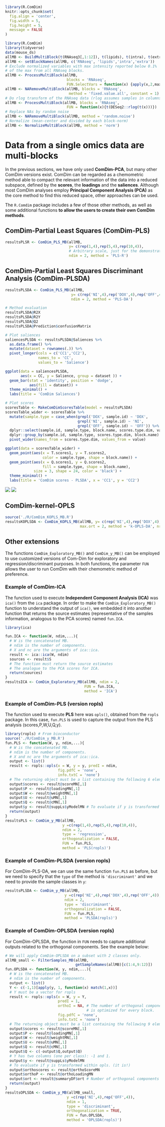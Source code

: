 ```{r include=FALSE, cache=FALSE}
library(R.ComDim)
knitr::opts_chunk$set(
  fig.align = 'center',
  fig.width = 5,
  fig.height = 5,
  message = FALSE
)
```

```{r, echo = FALSE, eval = FALSE}
library(R.ComDim)
library(tidyverse)
data(mouse_ds)
allMB <- BuildMultiBlock(t(RNAseq3[,1:12]), t(lipids), t(intra), t(extra))
allMB <- setBlockNames(allMB, c('RNAseq', 'lipids','intra','extra'))
# Exclude normalized variables with max intensity reported below 0.1%
# of the max from all RNAseq blocks.
allMB <- ProcessMultiBlock(allMB,
                            blocks = 'RNAseq',
                            FUN.SelectVars = function(x) {apply(x,2,max) > max(x, na.rm = TRUE) * 0.001})
allMB <- NARemoveMultiBlock(allMB, blocks = 'RNAseq',
                             method = 'fixed.value.all', constant = 1)
# Do rlog transform of the RNAseq data (rlog assumes samples in columns)
allMB <- ProcessMultiBlock(allMB, blocks = 'RNAseq',
                            FUN = function(x){t(DESeq2::rlog(t(x)))})
# Replace NAs by random noise
allMB <- NARemoveMultiBlock(allMB, method = 'random.noise')
# Normalize (mean-center and divided by each block-norm)
allMB <- NormalizeMultiBlock(allMB, method = 'norm')
```

# Data from a single omics data are multi-blocks {#Section6}

In the previous sections, we have only used **ComDim-PCA**, but many other
ComDim versions exist. ComDim can be regarded as a chemometric method able to
compact the relevant information of the data into a reduced subspace, defined by
the **scores**, the **loadings** and the **saliences**.
Although most ComDim analyses employ **Principal Component Analysis (PCA)** as 
the core method to find this reduced space, other approaches can be used.

The `R.Comdim` package includes a few of those other methods, as well as some
additional functions **to allow the users to create their own ComDim methods**.

## ComDim-Partial Least Squares (ComDim-PLS) {#PLS}
```{r PLS, echo = TRUE, eval = FALSE}
resultsPLSR <- ComDim_PLS_MB(allMB,
                             y= c(rep(1,4),rep(5,4),rep(10,4)),
                             # Arbitrary scale, just for the demonstration
                             ndim = 2, method = 'PLS-R')
```


## ComDim-Partial Least Squares Discriminant Analysis (ComDim-PLSDA) {#PLS-DA}
```{r PLSDA, echo = TRUE, eval = FALSE}
resultsPLSDA <- ComDim_PLS_MB(allMB,
                              y= c(rep('NI',4),rep('DOX',4),rep('OFF',4)),
                              ndim = 2, method = 'PLS-DA')

# Method evaluation
resultsPLSDA@R2X
resultsPLSDA@R2Y
resultsPLSDA@Q2
resultsPLSDA@Prediction$confusionMatrix

# Plot saliences
saliencesPLSDA <- resultsPLSDA@Saliences %>%
  as.data.frame() %>%
  mutate(dataset = rownames(.)) %>%
  pivot_longer(cols = c('CC1','CC2'),
               names_to = 'CC',
               values_to = 'Salience')

ggplot(data = saliencesPLSDA,
       aes(x = CC, y = Salience, group = dataset )) +
  geom_bar(stat = 'identity', position = 'dodge',
           aes(fill = dataset)) +
  theme_minimal() +
  labs(title = 'ComDim Saliences')

# Plot scores
scoresTable <- MakeComDimScoresTable(model = resultsPLSDA)
scoresTable_wider <- scoresTable %>%
  mutate(sample.type = case_when(grepl('DOX', sample.id) ~ 'DOX',
                                 grepl('NI', sample.id) ~ 'NI',
                                 grepl('OFF', sample.id) ~ 'OFF')) %>%
  dplyr::select(sample.id, sample.type, block.name, scores.type.dim, value) %>%
  dplyr::group_by(sample.id, sample.type, scores.type.dim, block.name) %>%
  pivot_wider(names_from = scores.type.dim, values_from = value)

ggplot(data = scoresTable_wider) +
  geom_point(aes(x = T.scores1, y = T.scores2,
                 color = sample.type, shape = block.name)) +
  geom_point(aes(x = Q.scores1, y = Q.scores2,
                 fill = sample.type, shape = block.name),
             size = 3, shape = 24, color = 'black') +
  theme_minimal() +
  labs(title = 'ComDim scores - PLSDA', x = 'CC1', y = 'CC2')
```
![](Figs/fig6_1.png)
![](Figs/fig6_2.png)

## ComDim-kernel-OPLS {#KOPLS}
```{r kOPLS, echo = TRUE, eval = FALSE}
source('./R/ComDim_KOPLS_MB.R')
resultsKOPLSDA <- ComDim_KOPLS_MB(allMB, y= c(rep('NI',4),rep('DOX',4),rep('OFF',4)),
                                  max.ort = 2, method = 'k-OPLS-DA', nrcv = 5)
```


## Other extensions {#Other}

The functions `ComDim_Exploratory_MB()` and `ComDim_y_MB()` can be employed to 
use customized versions of Com-Dim for exploratory and regression/discriminant 
purposes. In both functions, the parameter `FUN` allows the user to run ComDim
with their chemometric method of preference.

### Example of ComDim-ICA

The function used to execute **Independent Component Analysis (ICA)** was 
`ica()` from the `ica` package.
In order to make the `ComDim_Exploratory_MB()` function to understand the output
of `ica()`, we embedded it into another function that returns the source 
estimates (representative of the samples information, analogous to the PCA 
scores) named `fun.ICA`.
```{r ica, echo = TRUE, eval = FALSE}
library(ica)

fun.ICA <- function(W, ndim,...){
  # W is the concatenated MB.
  # ndim is the number of components.
  # X and nc are the arguments of ica::ica.
  result <- ica::ica(W, ndim)
  sources <- result$S
  # The function must return the source estimates
  # The analogue to the PCA scores for ICA.
  return(sources)
}
resultsICA <- ComDim_Exploratory_MB(allMB, ndim = 2,
                                    FUN = fun.ICA,
                                    method = 'ICA')
```

### Example of ComDim-PLS (version ropls)

The function used to execute **PLS** here was `opls()`, obtained from the
`ropls` package.
In this case, `fun.PLS` is used to capture the output from the PLS analysis
(scores,P,W,U,Q,y).
```{r ropls1, echo = TRUE, eval = FALSE}
library(ropls) # From bioconductor
source('./R/ComDim_y_MB.R')
fun.PLS <- function(W, y, ndim,...){
  # W is the concatenated MB.
  # ndim is the number of components.
  # X and nc are the arguments of ica::ica.
  output <- list()
  result <- ropls::opls(x = W, y = y, predI = ndim,
                        fig.pdfC = 'none',
                        info.txtC = 'none')
  # The returning object must be a list containing the following 6 elements:
  output$scores <- result@scoreMN[,1]
  output$P <- result@loadingMN[,1]
  output$W <- result@weightMN[,1]
  output$U <- result@uMN[,1]
  output$Q <- result@cMN[,1]
  output$y <- result@suppLs$yModelMN # To evaluate if y is transformed within opls. (it is!)
  return(output)
}
resultsPLS <- ComDim_y_MB(allMB,
                          y =c(rep(1,4),rep(5,4),rep(10,4)),
                          ndim = 2,
                          type = 'regression',
                          orthogonalization = FALSE,
                          FUN = fun.PLS,
                          method = 'PLS(ropls)')
```


### Example of ComDim-PLSDA (version ropls)

For ComDim-PLS-DA, we can use the same function `fun.PLS` as before, but we need
to specify that the `type` of the method is `'discriminant'` and we need to
provide the sample classes in `y`:
```{r ropls2, echo = TRUE, eval = FALSE}
resultsPLSDA <- ComDim_y_MB(allMB,
                           y =c(rep('NI',4),rep('DOX',4),rep('OFF',4)),
                           ndim = 2,
                           type = 'discriminant',
                           orthogonalization = FALSE,
                           FUN = fun.PLS,
                           method = 'PLSDA(ropls)')
```


### Example of ComDim-OPLSDA (version ropls)

For ComDim-OPLSDA, the function in `FUN` needs to capture additional outputs 
related to the orthogonal components. See the example below:
```{r ropls3, echo = TRUE, eval = FALSE}
# We will apply ComDim-OPLSDA on a subset with 2 classes only.
allMB_small <- FilterSamples_MB(allMB,
                                getSampleNames(allMB)[c(1:4,9:12)])
fun.OPLSDA <- function(W, y, ndim,...){
  # W is the concatenated MB.
  # ndim is the number of components.
  output <- list()
  Y <- c(-1,1)[apply(y, 1, function(x) match(1,x))]
  # Y must be a vector for ropls
  result <- ropls::opls(x = W, y = Y,
                        predI = 1,
                        orthoI = NA, # The number of orthogonal components
                                     # is optimized for every block.
                        fig.pdfC = 'none',
                        info.txtC = 'none')
  # The returning object must be a list containing the following 9 elements:
  output$scores <- result@scoreMN[,1]
  output$P <- result@loadingMN[,1]
  output$W <- result@weightMN[,1]
  output$U <- result@uMN[,1]
  output$Q <- result@cMN[,1]
  output$Q <- c(-output$Q,output$Q)
  # Y has two columns (one per class): -1 and 1.
  output$y <- result@suppLs$yModelMN
  # To evaluate if y is transformed within opls. (it is!)
  output$orthoscores <- result@orthoScoreMN
  output$orthoP <- result@orthoLoadingMN
  output$ort <- result@summaryDF$ort # Number of orthogonal components
  return(output)
}
resultsOPLSDA <- ComDim_y_MB(allMB_small,
                            y =c(rep('NI',4),rep('OFF',4)),
                            ndim = 1,
                            type = 'discriminant',
                            orthogonalization = TRUE,
                            FUN = fun.OPLSDA,
                            method = 'OPLSDA(ropls)')
```
